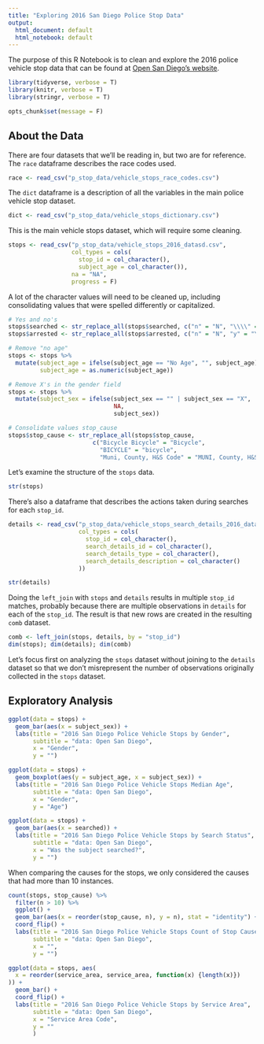 ```yaml
---
title: "Exploring 2016 San Diego Police Stop Data"
output:
  html_document: default
  html_notebook: default
---
```


The purpose of this R Notebook is to clean and explore the 2016 police vehicle stop data that can be found at [Open San Diego's website](https://data.sandiego.gov/datasets/police-vehicle-stops/). 

```r
library(tidyverse, verbose = T)
library(knitr, verbose = T)
library(stringr, verbose = T)
```

```r
opts_chunk$set(message = F)
```

## About the Data 

There are four datasets that we'll be reading in, but two are for reference. The `race` dataframe describes the race codes used. 

```r
race <- read_csv("p_stop_data/vehicle_stops_race_codes.csv")
```

The `dict` dataframe is a description of all the variables in the main police vehicle stop dataset. 

```r
dict <- read_csv("p_stop_data/vehicle_stops_dictionary.csv")
```
 
This is the main vehicle stops dataset, which will require some cleaning. 

```r
stops <- read_csv("p_stop_data/vehicle_stops_2016_datasd.csv", 
                  col_types = cols(
                    stop_id = col_character(), 
                    subject_age = col_character()), 
                  na = "NA", 
                  progress = F)
```

A lot of the character values will need to be cleaned up, including consolidating values that were spelled differently or capitalized. 

```r
# Yes and no's
stops$searched <- str_replace_all(stops$searched, c("n" = "N", "\\\\" = "", "NA" = ""))
stops$arrested <- str_replace_all(stops$arrested, c("n" = "N", "y" = "Y"))

# Remove "no age"
stops <- stops %>% 
  mutate(subject_age = ifelse(subject_age == "No Age", "", subject_age), 
         subject_age = as.numeric(subject_age))

# Remove X's in the gender field
stops <- stops %>% 
  mutate(subject_sex = ifelse(subject_sex == "" | subject_sex == "X", 
                              NA, 
                              subject_sex))

# Consolidate values stop_cause 
stops$stop_cause <- str_replace_all(stops$stop_cause, 
                        c("Bicycle Bicycle" = "Bicycle", 
                          "BICYCLE" = "bicycle", 
                          "Muni, County, H&S Code" = "MUNI, County, H&S Code")) 
```


Let's examine the structure of the `stops` data. 

```r
str(stops)
```

There's also a dataframe that describes the actions taken during searches for each `stop_id`. 

```r
details <- read_csv("p_stop_data/vehicle_stops_search_details_2016_datasd.csv",
                    col_types = cols(
                      stop_id = col_character(), 
                      search_details_id = col_character(), 
                      search_details_type = col_character(), 
                      search_details_description = col_character()
                    ))
```

```r
str(details)
```

Doing the `left_join` with `stops` and `details` results in multiple `stop_id` matches, probably because there are multiple observations in `details` for each of the `stop_id`. The result is that new rows are created in the resulting `comb` dataset.

```r
comb <- left_join(stops, details, by = "stop_id")
dim(stops); dim(details); dim(comb)
```

Let's focus first on analyzing the `stops` dataset without joining to the `details` dataset so that we don't misrepresent the number of observations originally collected in the `stops` dataset. 

## Exploratory Analysis

```r
ggplot(data = stops) + 
  geom_bar(aes(x = subject_sex)) + 
  labs(title = "2016 San Diego Police Vehicle Stops by Gender", 
       subtitle = "data: Open San Diego", 
       x = "Gender", 
       y = "")
```

```r
ggplot(data = stops) + 
  geom_boxplot(aes(y = subject_age, x = subject_sex)) + 
  labs(title = "2016 San Diego Police Vehicle Stops Median Age", 
       subtitle = "data: Open San Diego", 
       x = "Gender", 
       y = "Age")
```

```r
ggplot(data = stops) + 
  geom_bar(aes(x = searched)) +
  labs(title = "2016 San Diego Police Vehicle Stops by Search Status", 
       subtitle = "data: Open San Diego", 
       x = "Was the subject searched?", 
       y = "")
```

When comparing the causes for the stops, we only considered the causes that had more than 10 instances. 

```r
count(stops, stop_cause) %>% 
  filter(n > 10) %>% 
  ggplot() + 
  geom_bar(aes(x = reorder(stop_cause, n), y = n), stat = "identity") +
  coord_flip() +
  labs(title = "2016 San Diego Police Vehicle Stops Count of Stop Cause",
       subtitle = "data: Open San Diego", 
       x = "", 
       y = "")
```

```r
ggplot(data = stops, aes(
  x = reorder(service_area, service_area, function(x) {length(x)})
)) + 
  geom_bar() +
  coord_flip() + 
  labs(title = "2016 San Diego Police Vehicle Stops by Service Area", 
       subtitle = "data: Open San Diego", 
       x = "Service Area Code", 
       y = ""
       )
```